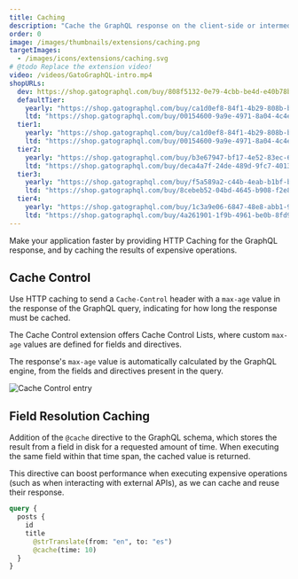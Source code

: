 ```yaml
---
title: Caching
description: "Cache the GraphQL response on the client-side or intermediate stages between client and server (such as a CDN) via standard HTTP caching."
order: 0
image: /images/thumbnails/extensions/caching.png
targetImages:
  - /images/icons/extensions/caching.svg
# @todo Replace the extension video!
video: /videos/GatoGraphQL-intro.mp4
shopURLs:
  dev: https://shop.gatographql.com/buy/808f5132-0e79-4cbb-be4d-e40b78b5b99e
  defaultTier:
    yearly: "https://shop.gatographql.com/buy/ca1d0ef8-84f1-4b29-808b-b2bd4fb27acf"
    ltd: "https://shop.gatographql.com/buy/00154600-9a9e-4971-8a04-4c4e6c543ca9"
  tier1:
    yearly: "https://shop.gatographql.com/buy/ca1d0ef8-84f1-4b29-808b-b2bd4fb27acf"
    ltd: "https://shop.gatographql.com/buy/00154600-9a9e-4971-8a04-4c4e6c543ca9"
  tier2:
    yearly: "https://shop.gatographql.com/buy/b3e67947-bf17-4e52-83ec-6e89d68130d1"
    ltd: "https://shop.gatographql.com/buy/deca4a7f-24de-489d-9fc7-40137d44be49"
  tier3:
    yearly: "https://shop.gatographql.com/buy/f5a589a2-c44b-4eab-b1bf-bd168f7c3058"
    ltd: "https://shop.gatographql.com/buy/8cebeb52-04bd-4645-b908-f2e8188d8d5d"
  tier4:
    yearly: "https://shop.gatographql.com/buy/1c3a9e06-6847-48e8-abb1-968d75773978"
    ltd: "https://shop.gatographql.com/buy/4a261901-1f9b-4961-be0b-8fd9e1645d2a"
---
```


Make your application faster by providing HTTP Caching for the GraphQL response, and by caching the results of expensive operations.

## Cache Control

Use HTTP caching to send a `Cache-Control` header with a `max-age` value in the response of the GraphQL query, indicating for how long the response must be cached.

The Cache Control extension offers Cache Control Lists, where custom `max-age` values are defined for fields and directives.

The response's `max-age` value is automatically calculated by the GraphQL engine, from the fields and directives present in the query.

![Cache Control entry](/assets/extensions/upstream-pro/cache-control-entry.png "Cache Control entry")

## Field Resolution Caching

Addition of the `@cache` directive to the GraphQL schema, which stores the result from a field in disk for a requested amount of time. When executing the same field within that time span, the cached value is returned.

This directive can boost performance when executing expensive operations (such as when interacting with external APIs), as we can cache and reuse their response.

```graphql
query {
  posts {
    id
    title
      @strTranslate(from: "en", to: "es")
      @cache(time: 10)
  }
}
```
